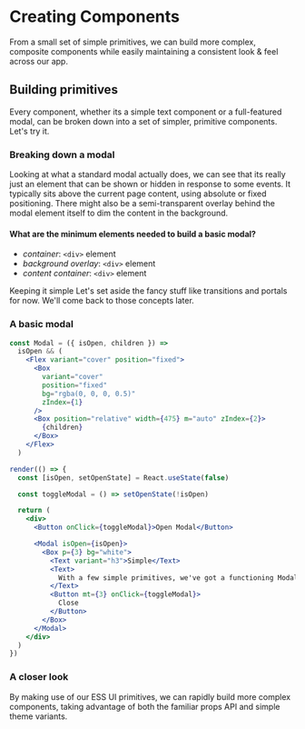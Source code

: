 
# Creating Components

<Text variant="subhead1">
  From a small set of simple primitives, we can build more complex, composite
  components while easily maintaining a consistent look & feel across our app.
</Text>

## Building primitives

Every component, whether its a simple text component or a full-featured modal, can be broken down into a set of simpler, primitive components. Let's try it.

### Breaking down a modal

Looking at what a standard modal actually does, we can see that its really just an element that can be shown or hidden in response to some events. It typically sits above the current page content, using absolute or fixed positioning. There might also be a semi-transparent overlay behind the modal element itself to dim the content in the background.

#### What are the minimum elements needed to build a basic modal?

- _container_: `<div>` element
- _background overlay_: `<div>` element
- _content container_: `<div>` element

<Callout level="info" mt={4}>
  <Text variant="h4">Keeping it simple</Text>
  <Text>
    Let's set aside the fancy stuff like transitions and portals for now. We'll
    come back to those concepts later.
  </Text>
</Callout>

### A basic modal

```jsx noInline
const Modal = ({ isOpen, children }) =>
  isOpen && (
    <Flex variant="cover" position="fixed">
      <Box
        variant="cover"
        position="fixed"
        bg="rgba(0, 0, 0, 0.5)"
        zIndex={1}
      />
      <Box position="relative" width={475} m="auto" zIndex={2}>
        {children}
      </Box>
    </Flex>
  )

render(() => {
  const [isOpen, setOpenState] = React.useState(false)

  const toggleModal = () => setOpenState(!isOpen)

  return (
    <div>
      <Button onClick={toggleModal}>Open Modal</Button>

      <Modal isOpen={isOpen}>
        <Box p={3} bg="white">
          <Text variant="h3">Simple</Text>
          <Text>
            With a few simple primitives, we've got a functioning Modal!
          </Text>
          <Button mt={3} onClick={toggleModal}>
            Close
          </Button>
        </Box>
      </Modal>
    </div>
  )
})
```

### A closer look

By making use of our ESS UI primitives, we can rapidly build more complex components, taking advantage of both the familiar props API and simple theme variants.
